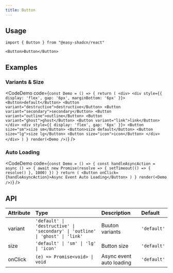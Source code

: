```yaml
---
title: Button
---
```


## Usage

```tsx
import { Button } from "@easy-shadcn/react"

<Button>Button</Button>
```

## Examples

### Variants & Size

<CodeDemo code={`
const Demo = () => {
  return (
    <div>
      <div style={{ display: 'flex', gap: '6px', marginBottom: '6px' }}>
        <Button>default</Button>
        <Button variant="destructive">destructive</Button>
        <Button variant="secondary">secondary</Button>
        <Button variant="outline">outline</Button>
        <Button variant="ghost">ghost</Button>
        <Button variant="link">link</Button>
      </div>
      <div style={{ display: 'flex', gap: '6px' }}>
        <Button size="sm">size sm</Button>
        <Button>size default</Button>
        <Button size="lg">size lg</Button>
        <Button size="icon">icon</Button>
      </div>
    </div>
  )
}
render(<Demo />)
`}
/>

### Auto Loading

<CodeDemo code={`
const Demo = () => {
  const handleAsyncAction = async () => {
    await new Promise(resolve => {
      setTimeout(() => {
        resolve()
      }, 1000)
    })
  }
  return (
    <Button onClick={handleAsyncAction}>Async Event Auto Loading</Button>
  )
}
render(<Demo />)
`}
/>

## API

| Attribute | Type                                                                          | Description                  | Default     |
| :-------- | :---------------------------------------------------------------------------- | :--------------------------- | :---------- |
| variant   | `'default' \| 'destructive' \| 'secondary' \| 'outline' \| 'ghost' \| 'link'` | Buuton variants              | `'default'` |
| size      | `'default' \| 'sm' \| 'lg' \| 'icon'`                                         | Button size                  | `'default'` |
| onClick   | `(e) => Promise<void> \| void`                                                | Async event auto loading     | `'default'` |
